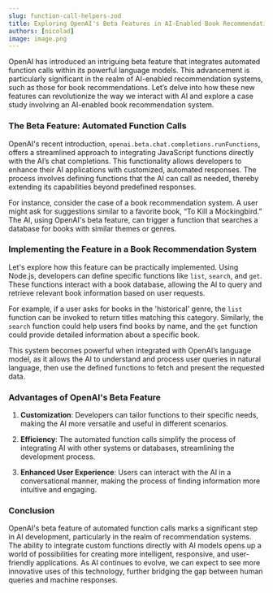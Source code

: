 ```yaml
---
slug: function-call-helpers-zod
title: Exploring OpenAI's Beta Features in AI-Enabled Book Recommendation System
authors: [nicolad]
image: image.png
---
```


OpenAI has introduced an intriguing beta feature that integrates automated function calls within its powerful language models. This advancement is particularly significant in the realm of AI-enabled recommendation systems, such as those for book recommendations. Let’s delve into how these new features can revolutionize the way we interact with AI and explore a case study involving an AI-enabled book recommendation system.

### The Beta Feature: Automated Function Calls

OpenAI's recent introduction, `openai.beta.chat.completions.runFunctions`, offers a streamlined approach to integrating JavaScript functions directly with the AI’s chat completions. This functionality allows developers to enhance their AI applications with customized, automated responses. The process involves defining functions that the AI can call as needed, thereby extending its capabilities beyond predefined responses.

For instance, consider the case of a book recommendation system. A user might ask for suggestions similar to a favorite book, “To Kill a Mockingbird.” The AI, using OpenAI's beta feature, can trigger a function that searches a database for books with similar themes or genres.

### Implementing the Feature in a Book Recommendation System

Let's explore how this feature can be practically implemented. Using Node.js, developers can define specific functions like `list`, `search`, and `get`. These functions interact with a book database, allowing the AI to query and retrieve relevant book information based on user requests.

For example, if a user asks for books in the 'historical' genre, the `list` function can be invoked to return titles matching this category. Similarly, the `search` function could help users find books by name, and the `get` function could provide detailed information about a specific book.

This system becomes powerful when integrated with OpenAI’s language model, as it allows the AI to understand and process user queries in natural language, then use the defined functions to fetch and present the requested data.

### Advantages of OpenAI's Beta Feature

1. **Customization**: Developers can tailor functions to their specific needs, making the AI more versatile and useful in different scenarios.

2. **Efficiency**: The automated function calls simplify the process of integrating AI with other systems or databases, streamlining the development process.

3. **Enhanced User Experience**: Users can interact with the AI in a conversational manner, making the process of finding information more intuitive and engaging.

### Conclusion

OpenAI's beta feature of automated function calls marks a significant step in AI development, particularly in the realm of recommendation systems. The ability to integrate custom functions directly with AI models opens up a world of possibilities for creating more intelligent, responsive, and user-friendly applications. As AI continues to evolve, we can expect to see more innovative uses of this technology, further bridging the gap between human queries and machine responses.

